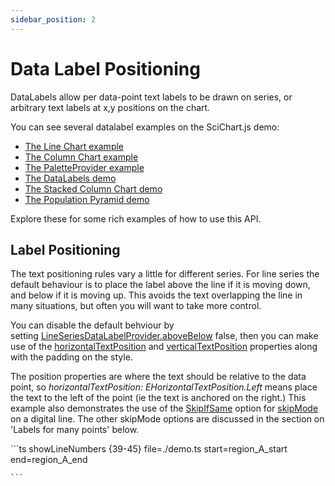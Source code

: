 ```yaml
---
sidebar_position: 2
---
```




# Data Label Positioning

DataLabels allow per data-point text labels to be drawn on series, or arbitrary text labels at x,y positions on the chart.

You can see several datalabel examples on the SciChart.js demo:

- [The Line Chart example](https://demo.scichart.com/javascript-line-chart)
- [The Column Chart example](https://demo.scichart.com/javascript-column-chart)
- [The PaletteProvider example](https://demo.scichart.com/javascript-chart-color-points-individually-with-paletteprovider)
- [The DataLabels demo](https://demo.scichart.com/javascript-datalabels)
- [The Stacked Column Chart demo](https://demo.scichart.com/javascript/stacked-column-chart)
- [The Population Pyramid demo](https://demo.scichart.com/javascript/population-pyramid)

Explore these for some rich examples of how to use this API.

## Label Positioning

The text positioning rules vary a little for different series. For line series the default behaviour is to place the label above the line if it is moving down, and below if it is moving up. This avoids the text overlapping the line in many situations, but often you will want to take more control.

You can disable the default behviour by setting [LineSeriesDataLabelProvider.aboveBelow](https://www.scichart.com/documentation/js/current/typedoc/classes/lineseriesdatalabelprovider.html#abovebelow) false, then you can make use of the [horizontalTextPosition](https://www.scichart.com/documentation/js/current/typedoc/classes/lineseriesdatalabelprovider.html#horizontaltextpositionproperty) and [verticalTextPosition](https://www.scichart.com/documentation/js/current/typedoc/classes/lineseriesdatalabelprovider.html#verticaltextpositionproperty) properties along with the padding on the style.

The position properties are where the text should be relative to the data point, so _horizontalTextPosition: EHorizontalTextPosition.Left_ means place the text to the left of the point (ie the text is anchored on the right.) This example also demonstrates the use of the [SkipIfSame](https://www.scichart.com/documentation/js/current/typedoc/enums/edatalabelskipmode.html#skipifsame) option for [skipMode](https://www.scichart.com/documentation/js/current/typedoc/enums/edatalabelskipmode.html) on a digital line. The other skipMode options are discussed in the section on 'Labels for many points' below.

<Tabs>
  <TabItem value="ts" label="TS" default>
    ```ts showLineNumbers {39-45} file=./demo.ts start=region_A_start end=region_A_end

    ```

  </TabItem>
  <!-- <TabItem value="builder" label="Builder API (Config)">

    ```ts showLineNumbers {29-35} file=./demo.ts start=region_B_start end=region_B_end

    ```

</TabItem> -->
</Tabs>

This results in the following output:

<ChartPreviewWrapper maxWidth={600} />

## Positioning Rules for Data Labels

This table summarises the built in positioning behaviour for the various series types.

| Series Type       | DataLabelProvider type                                                                                                                          | Positioning Rules                                                                                                                                                                                                                                             | Type Specific Options                                                                                                                     |
| ----------------- | ----------------------------------------------------------------------------------------------------------------------------------------------- | ------------------------------------------------------------------------------------------------------------------------------------------------------------------------------------------------------------------------------------------------------------- | ----------------------------------------------------------------------------------------------------------------------------------------- |
| Line              | [LineSeriesDataLabelProvider](https://www.scichart.com/documentation/js/current/typedoc/classes/lineseriesdatalabelprovider.html)               | If **aboveBelow** is true (default), place the label above the line if it is moving down, and below if it is moving up. Otherwise use **horizontalTextPosition** and **verticalTextPosition** (default: Right, Above)                                         | `aboveBelow: boolean`                                                                                                                     |
| Column / Impulse  | [ColumnSeriesDataLabelProvider](https://www.scichart.com/documentation/js/current/typedoc/classes/columnseriesdatalabelprovider.html)           | Label is centered and outside the column (above for columns above the zeroLine, below if below). **positionMode** can be set to Inside to reverse this, or to use the value of **verticalTextPosition** (or **horizontalTextPosition** for a vertical chart). | `positionMode`: [EColumnDataLabelPosition](https://www.scichart.com/documentation/js/current/typedoc/enums/ecolumndatalabelposition.html) |
| Bubble            | [BubbleSeriesDataLabelProvider](https://www.scichart.com/documentation/js/current/typedoc/classes/bubbleseriesdatalabelprovider.html)           | Label is centered within the bubble. If **horizontalTextPosition** or **verticalTextPosition** is not Center, label is placed outside the bubble on the specified side                                                                                        | –                                                                                                                                         |
| Band              | [BandSeriesDataLabelProvider](https://www.scichart.com/documentation/js/current/typedoc/classes/bandseriesdatalabelprovider.html)               | By default, each line of the band has its own label which follows the rules for line series. Set **singleLabel** to true to render a single label in the middle of the band, containing both y and y1 values.                                                 | `singleLabel: boolean`                                                                                                                    |
| Heatmap           | [HeatmapDataLabelProvider](https://www.scichart.com/documentation/js/current/typedoc/classes/heatmapdatalabelprovider.html)                     | Labels are centered in the cell                                                                                                                                                                                                                               | –                                                                                                                                         |
| NonUniformHeatmap | [HeatmapDataLabelProvider](https://www.scichart.com/documentation/js/current/typedoc/classes/heatmapdatalabelprovider.html)                     | Labels are centered in the cell                                                                                                                                                                                                                               | –                                                                                                                                         |
| Contours          | [ContoursDataLabelProvider](https://www.scichart.com/documentation/js/current/typedoc/classes/contoursdatalabelprovider.html)                   | Places 10 rows of labels on the contour lines. The rows are evenly spaced. Set **labelRowCount** to adjust the number of rows                                                                                                                                 | `labelRowCount: number`                                                                                                                   |
| Text              | [TextDataLabelProvider](https://www.scichart.com/documentation/js/current/typedoc/classes/textdatalabelprovider.html)                           | Labels placed above and to the right of the point. Set **calculateTextBounds** to false for a performance boost if rendering many labels and their size doesn't matter                                                                                        | `calculateTextBounds: boolean`                                                                                                            |
| XYScatter         | [DataLabelProvider](https://www.scichart.com/documentation/js/current/typedoc/classes/datalabelprovider.html)                                   | Labels placed above and to the right of the point                                                                                                                                                                                                             | –                                                                                                                                         |
| CandleStick/Ohlc  | [DataLabelProvider](https://www.scichart.com/documentation/js/current/typedoc/classes/datalabelprovider.html)                                   | Labels placed above and to the right of the close value                                                                                                                                                                                                       | –                                                                                                                                         |
| Stacked Column    | [StackedCollectionDataLabelProvider](https://www.scichart.com/documentation/js/current/typedoc/classes/stackedcollectiondatalabelprovider.html) | Label is centered and outside the column (above for columns above the zeroLine, below if below). **positionMode** can be set to Inside to reverse this, or to use the value of **verticalTextPosition** (or **horizontalTextPosition** for a vertical chart). | `positionMode`: [EColumnDataLabelPosition](https://www.scichart.com/documentation/js/current/typedoc/enums/ecolumndatalabelposition.html) |

## Custom Positioning

To take full control of label positioning, override the [dataLabelProvider.getPosition()](https://www.scichart.com/documentation/js/current/typedoc/classes/datalabelprovider.html#getposition) function. This takes [DataLabelState](https://www.scichart.com/documentation/js/current/typedoc/classes/datalabelstate.html) and a **TSRTextBounds** (a WebAssembly exported type) which describes the size of the label.

It should return a Point `{ x: number, y: number }` which will be the left, baseline point for the label. See **Native Text Api** for details on **TSRTextBounds**.

## Positioning Labels from Multiple Series

Normally, the layout for dataLabels is done per series, so labels from different series could overlap. If you want to prevent this or want to do some other adjustment of label positioning after all labels for all series have been generated, but before they are drawn, you can create an [IDataLabelLayoutManager](https://www.scichart.com/documentation/js/current/typedoc/interfaces/idatalabellayoutmanager.html) and attach it to the [sciChartSurface.dataLabelLayoutManager](https://www.scichart.com/documentation/js/current/typedoc/classes/scichartsurface.html#datalabellayoutmanager) property.

This has a single method, [performTextLayout](https://www.scichart.com/documentation/js/current/typedoc/interfaces/idatalabellayoutmanager.html#performtextlayout) where you can access and update the [dataLabelProvider.dataLabels](https://www.scichart.com/documentation/js/current/typedoc/classes/datalabelprovider.html#datalabels) array on all the series.

Although you have access to the full surface and [renderPassInfo](https://www.scichart.com/documentation/js/current/typedoc/classes/renderpassinfo.html) in the [performTextLayout](https://www.scichart.com/documentation/js/current/typedoc/interfaces/idatalabellayoutmanager.html#performtextlayout) function, be aware that this is run at the very end of the render process, so only changes to the contents of the dataLabels arrays will have an effect on what is drawn. Updating other things on the surface from this function is not advised.

The example below hides labels from the second series which overlap those on the first.

<Tabs>
  <TabItem value="ts" label="TS" default>
    ```ts showLineNumbers file=./demoGlobalLayout.ts start=region_A_start end=region_A_end

    ```

  </TabItem>
  <!-- <TabItem value="js" label="JS">

    ```ts showLineNumbers file=./demoGlobalLayout.js start=region_A_start end=region_A_end

    ```

</TabItem> -->
</Tabs>

This results in the following output:

<ChartPreviewWrapper maxWidth={600} />

Above: Text layout is overridden to take into account label bounds across series. For each label, if the label overlaps an existing label (or is within 2 pixels of the edge of an existing label), skip drawing the label.
